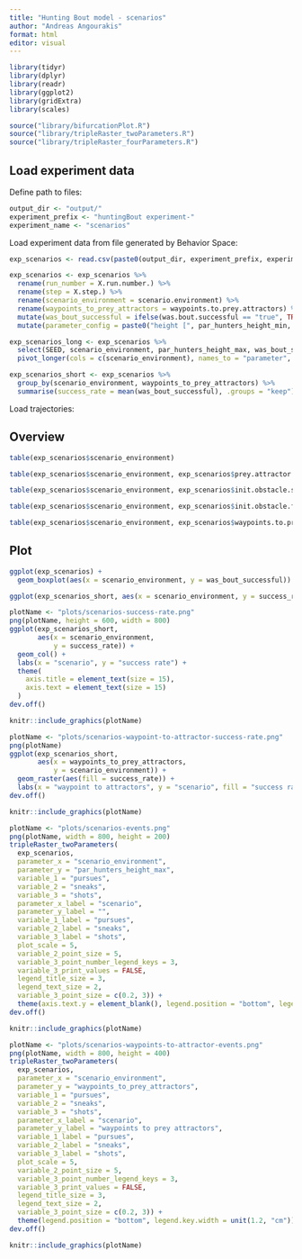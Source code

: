 ```yaml
---
title: "Hunting Bout model - scenarios"
author: "Andreas Angourakis"
format: html
editor: visual
---
```


```r
library(tidyr)
library(dplyr)
library(readr)
library(ggplot2)
library(gridExtra)
library(scales)
```

```r
source("library/bifurcationPlot.R")
source("library/tripleRaster_twoParameters.R")
source("library/tripleRaster_fourParameters.R")
```

## Load experiment data

Define path to files:

```r
output_dir <- "output/"
experiment_prefix <- "huntingBout experiment-"
experiment_name <- "scenarios"
```

Load experiment data from file generated by Behavior Space:

```r
exp_scenarios <- read.csv(paste0(output_dir, experiment_prefix, experiment_name, "-table.csv"), skip = 6)
```

```r
exp_scenarios <- exp_scenarios %>%
  rename(run_number = X.run.number.) %>%
  rename(step = X.step.) %>%
  rename(scenario_environment = scenario.environment) %>%
  rename(waypoints_to_prey_attractors = waypoints.to.prey.attractors) %>%
  mutate(was_bout_successful = ifelse(was.bout.successful == "true", TRUE, FALSE)) %>%
  mutate(parameter_config = paste0("height [", par_hunters_height_min, ", ", par_hunters_height_max, " prey"))

exp_scenarios_long <- exp_scenarios %>%
  select(SEED, scenario_environment, par_hunters_height_max, was_bout_successful) %>%
  pivot_longer(cols = c(scenario_environment), names_to = "parameter", values_to = "value")

exp_scenarios_short <- exp_scenarios %>%
  group_by(scenario_environment, waypoints_to_prey_attractors) %>%
  summarise(success_rate = mean(was_bout_successful), .groups = "keep")
```

Load trajectories:

## Overview

```r
table(exp_scenarios$scenario_environment)
```

```r
table(exp_scenarios$scenario_environment, exp_scenarios$prey.attractor.probability)
```

```r
table(exp_scenarios$scenario_environment, exp_scenarios$init.obstacle.scale)
```

```r
table(exp_scenarios$scenario_environment, exp_scenarios$init.obstacle.frequency)
```

```r
table(exp_scenarios$scenario_environment, exp_scenarios$waypoints.to.prey.attractors)
```


## Plot

```r
ggplot(exp_scenarios) +
  geom_boxplot(aes(x = scenario_environment, y = was_bout_successful))
```

```r
ggplot(exp_scenarios_short, aes(x = scenario_environment, y = success_rate)) + geom_point()
```

```r
plotName <- "plots/scenarios-success-rate.png" 
png(plotName, height = 600, width = 800)
ggplot(exp_scenarios_short,
       aes(x = scenario_environment, 
           y = success_rate)) +
  geom_col() +
  labs(x = "scenario", y = "success rate") +
  theme(
    axis.title = element_text(size = 15),
    axis.text = element_text(size = 15)
  )
dev.off()
```

```r
knitr::include_graphics(plotName)
```

```r
plotName <- "plots/scenarios-waypoint-to-attractor-success-rate.png" 
png(plotName)
ggplot(exp_scenarios_short,
       aes(x = waypoints_to_prey_attractors, 
           y = scenario_environment)) +
  geom_raster(aes(fill = success_rate)) +
  labs(x = "waypoint to attractors", y = "scenario", fill = "success rate")
dev.off()
```

```r
knitr::include_graphics(plotName)
```

```r
plotName <- "plots/scenarios-events.png" 
png(plotName, width = 800, height = 200)
tripleRaster_twoParameters(
  exp_scenarios,
  parameter_x = "scenario_environment",
  parameter_y = "par_hunters_height_max",
  variable_1 = "pursues",
  variable_2 = "sneaks",
  variable_3 = "shots",
  parameter_x_label = "scenario",
  parameter_y_label = "",
  variable_1_label = "pursues",
  variable_2_label = "sneaks",
  variable_3_label = "shots",
  plot_scale = 5,
  variable_2_point_size = 5,
  variable_3_point_number_legend_keys = 3,
  variable_3_print_values = FALSE,
  legend_title_size = 3,
  legend_text_size = 2,
  variable_3_point_size = c(0.2, 3)) +
  theme(axis.text.y = element_blank(), legend.position = "bottom", legend.key.width = unit(1.2, "cm"))
dev.off()
```

```r
knitr::include_graphics(plotName)
```

```r
plotName <- "plots/scenarios-waypoints-to-attractor-events.png" 
png(plotName, width = 800, height = 400)
tripleRaster_twoParameters(
  exp_scenarios,
  parameter_x = "scenario_environment",
  parameter_y = "waypoints_to_prey_attractors",
  variable_1 = "pursues",
  variable_2 = "sneaks",
  variable_3 = "shots",
  parameter_x_label = "scenario",
  parameter_y_label = "waypoints to prey attractors",
  variable_1_label = "pursues",
  variable_2_label = "sneaks",
  variable_3_label = "shots",
  plot_scale = 5,
  variable_2_point_size = 5,
  variable_3_point_number_legend_keys = 3,
  variable_3_print_values = FALSE,
  legend_title_size = 3,
  legend_text_size = 2,
  variable_3_point_size = c(0.2, 3)) +
  theme(legend.position = "bottom", legend.key.width = unit(1.2, "cm"))
dev.off()
```

```r
knitr::include_graphics(plotName)
```
